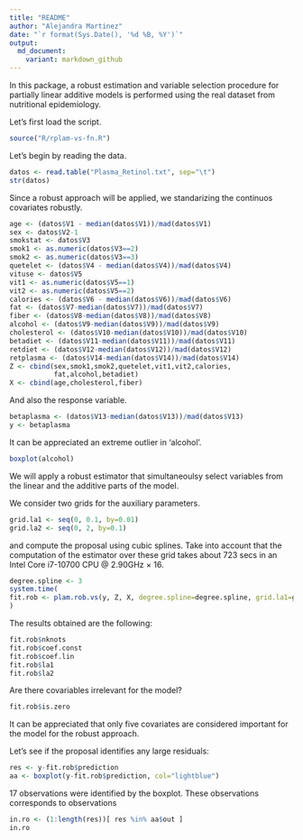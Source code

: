 ```yaml
---
title: "README"
author: "Alejandra Martinez"
date: "`r format(Sys.Date(), '%d %B, %Y')`"
output:
  md_document:
    variant: markdown_github
---
```


In this package, a robust estimation and variable selection procedure for partially linear additive models is performed using the real dataset from nutritional epidemiology.

Let's first load the script.

```r
source("R/rplam-vs-fn.R")
```

Let's begin by reading the data.

```r
datos <- read.table("Plasma_Retinol.txt", sep="\t")
str(datos)
```

Since a robust approach will be applied, we standarizing the continuos covariates robustly.

```r
age <- (datos$V1 - median(datos$V1))/mad(datos$V1)
sex <- datos$V2-1
smokstat <- datos$V3
smok1 <- as.numeric(datos$V3==2)
smok2 <- as.numeric(datos$V3==3)
quetelet <- (datos$V4 - median(datos$V4))/mad(datos$V4)
vituse <- datos$V5
vit1 <- as.numeric(datos$V5==1)
vit2 <- as.numeric(datos$V5==2)
calories <- (datos$V6 - median(datos$V6))/mad(datos$V6)
fat <- (datos$V7-median(datos$V7))/mad(datos$V7)
fiber <- (datos$V8-median(datos$V8))/mad(datos$V8)
alcohol <- (datos$V9-median(datos$V9))/mad(datos$V9)
cholesterol <- (datos$V10-median(datos$V10))/mad(datos$V10)
betadiet <- (datos$V11-median(datos$V11))/mad(datos$V11)
retdiet <- (datos$V12-median(datos$V12))/mad(datos$V12)
retplasma <- (datos$V14-median(datos$V14))/mad(datos$V14)
Z <- cbind(sex,smok1,smok2,quetelet,vit1,vit2,calories,
           fat,alcohol,betadiet)
X <- cbind(age,cholesterol,fiber)
```

And also the response variable.
```r
betaplasma <- (datos$V13-median(datos$V13))/mad(datos$V13)
y <- betaplasma
```

It can be appreciated an extreme outlier in 'alcohol'.
```r
boxplot(alcohol)
```

We will apply a robust estimator that simultaneoulsy select variables from the linear and the additive parts of the model.

We consider two grids for the auxiliary parameters.

```r
grid.la1 <- seq(0, 0.1, by=0.01)
grid.la2 <- seq(0, 2, by=0.1)
```
and compute the proposal using cubic splines. Take into account that the computation of the estimator over these grid takes about 723 secs in an Intel Core i7-10700 CPU \@ 2.90GHz × 16.

```r
degree.spline <- 3
system.time(
fit.rob <- plam.rob.vs(y, Z, X, degree.spline=degree.spline, grid.la1=grid.la1, grid.la2=grid.la2)
)
```

The results obtained are the following:
```r
fit.rob$nknots
fit.rob$coef.const
fit.rob$coef.lin
fit.rob$la1
fit.rob$la2
```

Are there covariables irrelevant for the model?
```r
fit.rob$is.zero
```

It can be appreciated that only five covariates are considered important for the model for the robust approach.

Let's see if the proposal identifies any large residuals:
```r
res <- y-fit.rob$prediction
aa <- boxplot(y-fit.rob$prediction, col="lightblue")
```


17 observations were identified by the boxplot. These observations corresponds to observations
```r
in.ro <- (1:length(res))[ res %in% aa$out ]
in.ro
```
